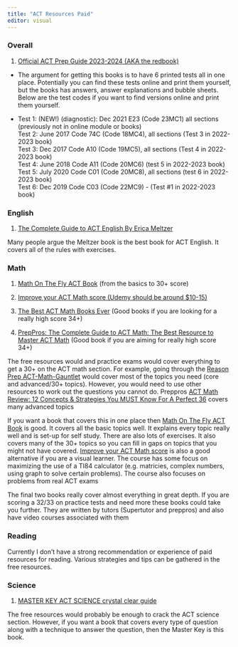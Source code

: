 ```yaml
---
title: "ACT Resources Paid"
editor: visual
---
```


### Overall

1.  [Official ACT Prep Guide 2023-2024 (AKA the redbook)](https://www.amazon.com/Official-ACT-Prep-Guide-2023-2024/dp/1394196504)

-   The argument for getting this books is to have 6 printed tests all in one place. Potentially you can find these tests online and print them yourself, but the books has answers, answer explanations and bubble sheets. Below are the test codes if you want to find versions online and print them yourself.

-   Test 1: (NEW!) (diagnostic): Dec 2021 E23 (Code 23MC1) all sections (previously not in online module or books)\
    Test 2: June 2017 Code 74C (Code 18MC4), all sections (Test 3 in 2022-2023 book)\
    Test 3: Dec 2017 Code A10 (Code 19MC5), all sections (Test 4 in 2022-2023 book)\
    Test 4: June 2018 Code A11 (Code 20MC6) (test 5 in 2022-2023 book)\
    Test 5: July 2020 Code C01 (Code 20MC8), all sections (test 6 in 2022-2023 book)\
    Test 6: Dec 2019 Code C03 (Code 22MC9) - (Test #1 in 2022-2023 book)

### English

1.  [The Complete Guide to ACT English By Erica Meltzer](https://www.amazon.com/Complete-Guide-ACT-English-Fourth/dp/1733589546/ref=sr_1_7?crid=OYRN4FF0LAKB&keywords=erica+meltzer&qid=1687315662&s=books&sprefix=Erica+%2Cstripbooks%2C104&sr=1-7)

Many people argue the Meltzer book is the best book for ACT English. It covers all of the rules with exercises.

### Math

1.  [Math On The Fly ACT Book](https://www.mathonthefly.com/act-book/) (from the basics to 30+ score)

2.  [Improve your ACT Math score (Udemy should be around \$10-15)](https://www.udemy.com/course/improveyouractmathscore/)

3.  [The Best ACT Math Books Ever](https://supertutortv.com/books/) (Good books if you are looking for a really high score 34+)

4.  [PrepPros: The Complete Guide to ACT Math: The Best Resource to Master ACT Math](https://www.amazon.com/PrepPros-Complete-Guide-Resource-Master/dp/1737183811) (Good book if you are aiming for really high score 34+)

The free resources would and practice exams would cover everything to get a 30+ on the ACT math section. For example, going through the [Reason Prep ACT-Math-Gauntlet](https://www.scribd.com/document/412819316/ACT-Math-Gauntlet) would cover most of the topics you need (core and advanced/30+ topics). However, you would need to use other resources to work out the questions you cannot do. Preppros [ACT Math Review: 12 Concepts & Strategies You MUST Know For A Perfect 36](https://www.youtube.com/watch?v=cU3Ey6daR8c&t=13s) covers many advanced topics

If you want a book that covers this in one place then [Math On The Fly ACT Book](https://www.mathonthefly.com/act-book/) is good. It covers all the basic topics well. It explains every topic really well and is set-up for self study. There are also lots of exercises. It also covers many of the 30+ topics so you can fill in gaps on topics that you might not have covered. [Improve your ACT Math score ](https://www.udemy.com/course/improveyouractmathscore/) is also a good alternative if you are a visual learner. The course has some focus on maximizing the use of a TI84 calculator (e.g. matricies, complex numbers, using graph to solve certain problems). The course also focuses on problems from real ACT exams

The final two books really cover almost everything in great depth. If you are scoring a 32/33 on practice tests and need more these books could take you further. They are written by tutors (Supertutor and preppros) and also have video courses associated with them

### Reading

Currently I don't have a strong recommendation or experience of paid resources for reading. Various strategies and tips can be gathered in the free resources.

### Science

1.  [MASTER KEY ACT SCIENCE crystal clear guide](https://www.amazon.com/MASTER-KEY-ACT-SCIENCE-crystal-clear/dp/1796625841)

The free resources would probably be enough to crack the ACT science section. However, if you want a book that covers every type of question along with a technique to answer the question, then the Master Key is this book.
